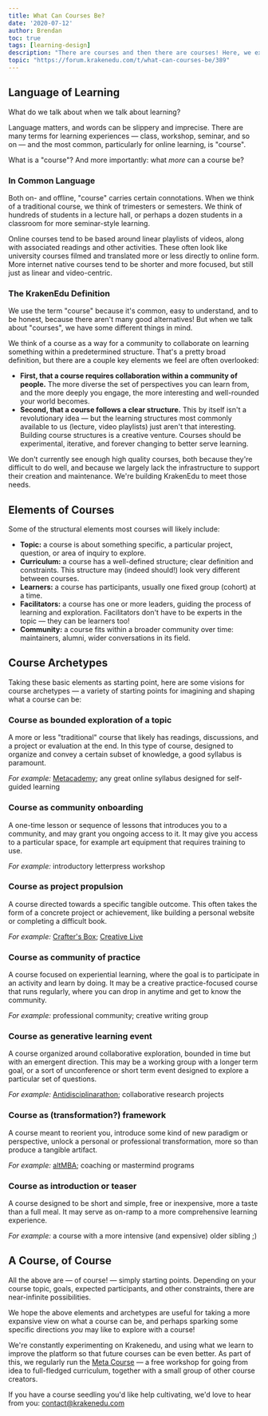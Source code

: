 ```yaml
---
title: What Can Courses Be?
date: '2020-07-12'
author: Brendan
toc: true
tags: [learning-design]
description: "There are courses and then there are courses! Here, we explain how we think about courses, and propose seven archetypes that expand ideas of what an online course can be."
topic: "https://forum.krakenedu.com/t/what-can-courses-be/389"
---
```



## Language of Learning

What do we talk about when we talk about learning?

Language matters, and words can be slippery and imprecise. There are many terms for learning experiences — class, workshop, seminar, and so on — and the most common, particularly for online learning, is "course".

What is a "course"? And more importantly: what *more* can a course be?

### In Common Language

Both on- and offline, "course" carries certain connotations. When we think of a traditional course, we think of trimesters or semesters. We think of hundreds of students in a lecture hall, or perhaps a dozen students in a classroom for more seminar-style learning.

Online courses tend to be based around linear playlists of videos, along with associated readings and other activities. These often look like university courses filmed and translated more or less directly to online form. More internet native courses tend to be shorter and more focused, but still just as linear and video-centric.

### The KrakenEdu Definition

We use the term "course" because it's common, easy to understand, and to be honest, because there aren't many good alternatives! But when we talk about "courses", we have some different things in mind.

We think of a course as a way for a community to collaborate on learning something within a predetermined structure. That's a pretty broad definition, but there are a couple key elements we feel are often overlooked:

- **First, that a course requires collaboration within a community of people.** The more diverse the set of perspectives you can learn from, and the more deeply you engage, the more interesting and well-rounded your world becomes.
- **Second, that a course follows a clear structure.** This by itself isn't a revolutionary idea — but the learning structures most commonly available to us (lecture, video playlists) just aren't that interesting. Building course structures is a creative venture. Courses should be experimental, iterative, and forever changing to better serve learning.

We don't currently see enough high quality courses, both because they're difficult to do well, and because we largely lack the infrastructure to support their creation and maintenance. We're building KrakenEdu to meet those needs.

## Elements of Courses

Some of the structural elements most courses will likely include:

- **Topic:** a course is about something specific, a particular project, question, or area of inquiry to explore.
- **Curriculum:** a course has a well-defined structure; clear definition and constraints. This structure may (indeed should!) look very different between courses.
- **Learners:** a course has participants, usually one fixed group (cohort) at a time.
- **Facilitators:** a course has one or more leaders, guiding the process of learning and exploration. Facilitators don't have to be experts in the topic — they can be learners too!
- **Community:** a course fits within a broader community over time: maintainers, alumni, wider conversations in its field.

## Course Archetypes

Taking these basic elements as starting point, here are some visions for course archetypes — a variety of starting points for imagining and shaping what a course can be:

### Course as bounded exploration of a topic

A more or less "traditional" course that likely has readings, discussions, and a project or evaluation at the end. In this type of course, designed to organize and convey a certain subset of knowledge, a good syllabus is paramount.

*For example:* [Metacademy](https://metacademy.org/about); any great online syllabus designed for self-guided learning

### Course as community onboarding

A one-time lesson or sequence of lessons that introduces you to a community, and may grant you ongoing access to it. It may give you access to a particular space, for example art equipment that requires training to use.

*For example:* introductory letterpress workshop

### Course as project propulsion

A course directed towards a specific tangible outcome. This often takes the form of a concrete project or achievement, like building a personal website or completing a difficult book.

*For example:* [Crafter's Box](https://thecraftersbox.com); [Creative Live](https://www.creativelive.com/)

### Course as community of practice

A course focused on experiential learning, where the goal is to participate in an activity and learn by doing. It may be a creative practice-focused course that runs regularly, where you can drop in anytime and get to know the community.

*For example:* professional community; creative writing group

### Course as generative learning event

A course organized around collaborative exploration, bounded in time but with an emergent direction. This may be a working group with a longer term goal, or a sort of unconference or short term event designed to explore a particular set of questions.

*For example:* [Antidisciplinarathon](http://hypotext.co/antidisciplinarathon); collaborative research projects

### Course as (transformation?) framework

A course meant to reorient you, introduce some kind of new paradigm or perspective, unlock a personal or professional transformation, more so than produce a tangible artifact.

*For example:* [altMBA](https://altmba.com/); coaching or mastermind programs

### Course as introduction or teaser

A course designed to be short and simple, free or inexpensive, more a taste than a full meal. It may serve as on-ramp to a more comprehensive learning experience.

*For example:* a course with a more intensive (and expensive) older sibling ;)

## A Course, of Course

All the above are — of course! — simply starting points. Depending on your course topic, goals, expected participants, and other constraints, there are near-infinite possibilities.

We hope the above elements and archetypes are useful for taking a more expansive view on what a course can be, and perhaps sparking some specific directions *you* may like to explore with a course!

We're constantly experimenting on Krakenedu, and using what we learn to improve the platform so that future courses can be even better. As part of this, we regularly run the [Meta Course](https://krakenedu.com/courses/the-meta-course/1) — a free workshop for going from idea to full-fledged curriculum, together with a small group of other course creators.

If you have a course seedling you'd like help cultivating, we'd love to hear from you: [contact@krakenedu.com](mailto:contact@krakenedu.com)
